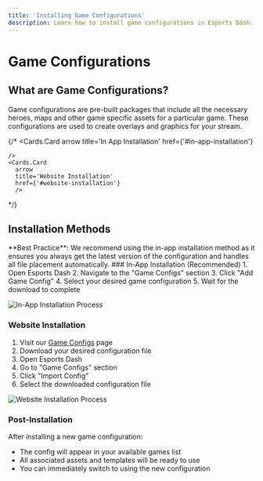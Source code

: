 ```yaml
---
title: 'Installing Game Configurations'
description: Learn how to install game configurations in Esports Dash. Follow our easy in-app or website steps to set up overlays and assets.
---
```




# Game Configurations


## What are Game Configurations?

Game configurations are pre-built packages that include all the necessary heroes, maps and other game specific assets for a particular game. These configurations are used to create overlays and graphics for your stream.


  {/* <Cards>
    <Cards.Card 
      arrow 
      title='In App Installation'
      href={'#in-app-installation'}

    />
    <Cards.Card 
      arrow 
      title='Website Installation'
      href={'#website-installation'}
      />
  </Cards> */}

## Installation Methods

<Callout type="info">
  **Best Practice**: We recommend using the in-app installation method as it ensures you always get the latest version of the configuration and handles all file placement automatically.
</Callout>

<Steps>
### In-App Installation (Recommended)
1. Open Esports Dash
2. Navigate to the "Game Configs" section
3. Click "Add Game Config"
4. Select your desired game configuration
5. Wait for the download to complete

![In-App Installation Process](https://esportsdash.com/images/faq/install-game-config-app.gif)

### Website Installation
1. Visit our [Game Configs](https://esportsdash.com/asset-explorer) page
2. Download your desired configuration file
3. Open Esports Dash
4. Go to "Game Configs" section
5. Click "Import Config"
6. Select the downloaded configuration file

![Website Installation Process](https://esportsdash.com/images/faq/install-game-config-website.gif)

### Post-Installation
After installing a new game configuration:
- The config will appear in your available games list
- All associated assets and templates will be ready to use
- You can immediately switch to using the new configuration
</Steps>

